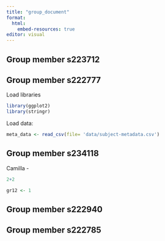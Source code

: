 ```yaml
---
title: "group_document"
format:
  html:
    embed-resources: true
editor: visual
---
```


## Group member s223712

## Group member s222777

Load libraries

```r
library(ggplot2)
library(stringr)
```

Load data:

```r

meta_data <- read_csv(file= 'data/subject-metadata.csv')

```

## Group member s234118

Camilla -

```r
2+2

gr12 <- 1
```

## Group member s222940

## Group member s222785
